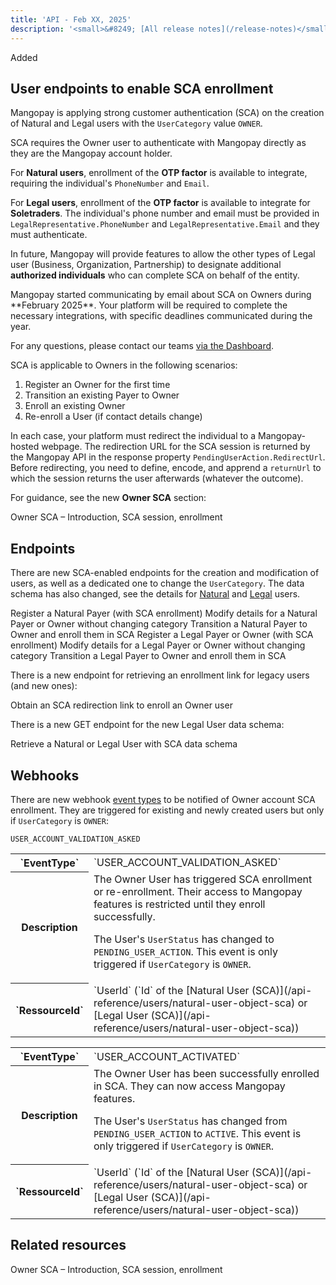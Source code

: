```yaml
---
title: 'API - Feb XX, 2025'  
description: '<small>&#8249; [All release notes](/release-notes)</small>'  
---
```


<div class="pill pill-green">Added</div>

## User endpoints to enable SCA enrollment

Mangopay is applying strong customer authentication (SCA) on the creation of Natural and Legal users with the `UserCategory` value `OWNER`. 

SCA requires the Owner user to authenticate with Mangopay directly as they are the Mangopay account holder.

For **Natural users**, enrollment of the **OTP factor** is available to integrate, requiring the individual's `PhoneNumber` and `Email`.

For **Legal users**, enrollment of the **OTP factor** is available to integrate for **Soletraders**. The individual's phone number and email must be provided in `LegalRepresentative.PhoneNumber` and `LegalRepresentative.Email` and they must authenticate.

In future, Mangopay will provide features to allow the other types of Legal user (Business, Organization, Partnership) to designate additional **authorized individuals** who can complete SCA on behalf of the entity.

<Info>
Mangopay started communicating by email about SCA on Owners during **February 2025**. Your platform will be required to complete the necessary integrations, with specific deadlines communicated during the year.

For any questions, please contact our teams <a href="https://hub.mangopay.com/" target="_blank">via the Dashboard</a>.
</Info>

SCA is applicable to Owners in the following scenarios:

1. Register an Owner for the first time
2. Transition an existing Payer to Owner
3. Enroll an existing Owner
4. Re-enroll a User (if contact details change)

In each case, your platform must redirect the individual to a Mangopay-hosted webpage. The redirection URL for the SCA session is returned by the Mangopay API in the response property `PendingUserAction.RedirectUrl`. Before redirecting, you need to define, encode, and apprend a `returnUrl` to which the session returns the user afterwards (whatever the outcome). 

For guidance, see the new **Owner SCA** section:

<Card title="Guide" href="/guides/users/sca">
Owner SCA – Introduction, SCA session, enrollment
</Card>

<br/>

## Endpoints

There are new SCA-enabled endpoints for the creation and modification of users, as well as a dedicated one to change the `UserCategory`. The data schema has also changed, see the details for [Natural](/api-reference/users/natural-user-object-sca#changes-from-non-sca-object) and [Legal](/api-reference/users/legal-user-object-sca#changes-from-non-sca-object) users.

<Card title="Create a Natural User (SCA)" href="/api-reference/users/create-natural-user-sca">
Register a Natural Payer (with SCA enrollment)
</Card>

<Card title="Update a Natural User (SCA)" href="/api-reference/users/update-natural-user-sca">
Modify details for a Natural Payer or Owner without changing category
</Card>

<Card title="Categorize a Natural User" href="/api-reference/users/categorize-natural-user">
Transition a Natural Payer to Owner and enroll them in SCA
</Card>

<Card title="Create a Legal User (SCA)" href="/api-reference/users/create-legal-user-sca">
Register a Legal Payer or Owner (with SCA enrollment)
</Card>

<Card title="Update a Legal User (SCA)" href="/api-reference/users/update-legal-user-sca">
Modify details for a Legal Payer or Owner without changing category
</Card>

<Card title="Categorize a Legal User" href="/api-reference/users/categorize-legal-user">
Transition a Legal Payer to Owner and enroll them in SCA
</Card>

There is a new endpoint for retrieving an enrollment link for legacy users (and new ones):

<Card title="Enroll a User in SCA" href="/api-reference/users/enroll-user">
Obtain an SCA redirection link to enroll an Owner user
</Card>

There is a new GET endpoint for the new Legal User data schema:

<Card title="View a User (SCA)" href="/api-reference/users/view-user-sca">
Retrieve a Natural or Legal User with SCA data schema
</Card>

<br/>

## Webhooks

There are new webhook [event types](/webhooks/event-types) to be notified of Owner account SCA enrollment. They are triggered for existing and newly created users but only if `UserCategory` is `OWNER`: 

`USER_ACCOUNT_VALIDATION_ASKED`

<table class="header-column">
<tbody>
<tr>
<th class="header">`EventType`</th>
<td class="table-content">
`USER_ACCOUNT_VALIDATION_ASKED`
</td>
</tr>
<tr>
<th class="header">Description</th>
<td class="table-content">
The Owner User has triggered SCA enrollment or re-enrollment. Their access to Mangopay features is restricted until they enroll successfully.

The User's `UserStatus` has changed to `PENDING_USER_ACTION`. This event is only triggered if `UserCategory` is `OWNER`.
</td>
</tr>
<tr>
<th class="header">`RessourceId`</th>
<td class="table-content">
`UserId` (`Id` of the [Natural User (SCA)](/api-reference/users/natural-user-object-sca) or [Legal User (SCA)](/api-reference/users/natural-user-object-sca))
</td>
</tr>
</tbody>
</table>

<table class="header-column">
<tbody>
<tr>
<th class="header">`EventType`</th>
<td class="table-content">
`USER_ACCOUNT_ACTIVATED`
</td>
</tr>
<tr>
<th class="header">Description</th>
<td class="table-content">
The Owner User has been successfully enrolled in SCA. They can now access Mangopay features.

The User's `UserStatus` has changed from `PENDING_USER_ACTION` to `ACTIVE`. This event is only triggered if `UserCategory` is `OWNER`.
</td>
</tr>
<tr>
<th class="header">`RessourceId`</th>
<td class="table-content">
`UserId` (`Id` of the [Natural User (SCA)](/api-reference/users/natural-user-object-sca) or [Legal User (SCA)](/api-reference/users/natural-user-object-sca))
</td>
</tr>
</tbody>
</table>

## Related resources
<CardGroup cols={2}>
<Card title="Guide" href="/guides/users/sca">
Owner SCA – Introduction, SCA session, enrollment
</Card>
</CardGroup>
